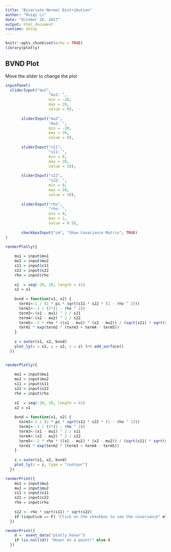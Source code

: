 ```yaml
---
title: "Bivariate Normal Distribution"
author: "Ruiqi Li"
date: "October 26, 2017"
output: html_document
runtime: shiny
---
```


```r
knitr::opts_chunk$set(echo = TRUE)
library(plotly)
```

## BVND Plot
Move the slider to change the plot

```r
inputPanel(
  sliderInput("mu1",
                   "mu1: ",
                   min = -20,
                   max = 20,
                   value = 0),
       
       sliderInput("mu2",
                   "mu2: ",
                   min = -20,
                   max = 20,
                   value = 0),
       
       sliderInput("s11",
                   "s11: ",
                   min = 0,
                   max = 20,
                   value = 10),
       
       sliderInput("s22",
                   "s22: ",
                   min = 0,
                   max = 20,
                   value = 10),
       
       sliderInput("rho",
                   "rho: ",
                   min = 0,
                   max = 1,
                   value = 0.5),
       
       checkboxInput("cm", "Show Covariance Matrix", TRUE)
)

renderPlotly({
    
    mu1 = input$mu1
    mu2 = input$mu2
    s11 = input$s11
    s22 = input$s22
    rho = input$rho
    
    x1  = seq(-20, 20, length = 41)
    x2 = x1
    
    bvnd = function(x1, x2) {
      term1<-1 / (2 * pi * sqrt(s11 * s22 * (1 - rho ^ 2)))
      term2<--1 / (2*(1 - rho ^ 2))
      term3<-(x1 - mu1) ^ 2 / s11
      term4<-(x2 - mu2) ^ 2 / s22
      term5<--2 * rho * ((x1 - mu1) * (x2 - mu2)) / (sqrt(s11) * sqrt(s22))
      term1 * exp(term2 * (term3 + term4 - term5))
    }
    
    z = outer(x1, x2, bvnd)
    plot_ly(x = x1, y = x2, z = z) %>% add_surface()
  })


renderPlotly({
    
    mu1 = input$mu1
    mu2 = input$mu2
    s11 = input$s11
    s22 = input$s22
    rho = input$rho
    
    x1  = seq(-20, 20, length = 41)
    x2 = x1
    
    bvnd = function(x1, x2) {
      term1<-1 / (2 * pi * sqrt(s11 * s22 * (1 - rho ^ 2)))
      term2<--1 / (2*(1 - rho ^ 2))
      term3<-(x1 - mu1) ^ 2 / s11
      term4<-(x2 - mu2) ^ 2 / s22
      term5<--2 * rho * ((x1 - mu1) * (x2 - mu2)) / (sqrt(s11) * sqrt(s22))
      term1 * exp(term2 * (term3 + term4 - term5))
    }
    
    z = outer(x1, x2, bvnd)
    plot_ly(z = z, type = "contour")
  })

renderPrint({
    mu1 = input$mu1
    mu2 = input$mu2
    s11 = input$s11
    s22 = input$s22
    rho = input$rho
    
    s12 <- rho * sqrt(s11) * sqrt(s22)
    if (input$cm == F) "Click on the checkbox to see the covariance" else sprintf("Covariance: %f", s12)
  })

```

```r

renderPrint({
    d <- event_data("plotly_hover")
    if (is.null(d)) "Hover on a point!" else d
  })
  
```




